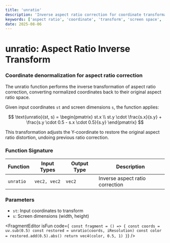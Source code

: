 ```yaml
---
title: 'unratio'
description: 'Inverse aspect ratio correction for coordinate transformation'
keywords: ['aspect ratio', 'coordinate', 'transform', 'screen space', 'normalization']
date: 2025-08-06
---
```



# unratio: Aspect Ratio Inverse Transform

### Coordinate denormalization for aspect ratio correction

The unratio function performs the inverse transformation of aspect ratio correction, converting normalized coordinates back to their original aspect ratio space.

Given input coordinates `st` and screen dimensions `s`, the function applies:

$$
\text{unratio}(st, s) = \begin{pmatrix}
st.x \\
st.y \cdot \frac{s.x}{s.y} + \frac{s.y \cdot 0.5 - s.x \cdot 0.5}{s.y}
\end{pmatrix}
$$

This transformation adjusts the Y-coordinate to restore the original aspect ratio distortion, undoing previous ratio correction.

### Function Signature

| Function  | Input Types  | Output Type | Description                     |
| --------- | ------------ | ----------- | ------------------------------- |
| `unratio` | `vec2, vec2` | `vec2`      | Inverse aspect ratio correction |

### Parameters

- `st`: Input coordinates to transform
- `s`: Screen dimensions (width, height)

<FragmentEditor
        isFun
        code={`
const fragment = () => {
        const coords = uv.sub(0.5)
        const restored = unratio(coords, iResolution)
        const color = restored.add(0.5).abs()
        return vec4(color, 0.5, 1)
}`}
/>
